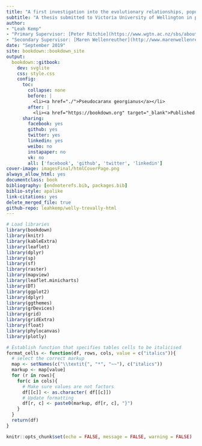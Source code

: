 ```yaml
--- 
title: "A first investigation into the evolutionary relationships, population structure and demographic history of New Zealand Trevally (*Pseudocaranx georgianus*) and its implications for fisheries management"
subtitle: "A thesis submitted to Victoria University of Wellington in partial fulfillment of the requirement for the degree of Master of Science in Ecology and Biodiversity"
author:
- "Leah Kemp"
- "Primary Supervisor: [Peter Ritchie](https://www.wgtn.ac.nz/sbs/about/staff/peter-ritchie), [Victoria University of Wellington](https://www.wgtn.ac.nz/)"
- "Secondary Supervisor: [Maren Wellenreuther](http://www.marenwellenreuther.com/), [Plant and Food Research](https://www.plantandfood.co.nz/)"
date: "September 2019"
site: bookdown::bookdown_site
output: 
  bookdown::gitbook:
    dev: svglite
    css: style.css
    config:
      toc:
        collapse: none
        before: |
          <li><a href="./">Pseudocaranx georgianus</a></li>
        after: |
          <li><a href="https://bookdown.org" target="_blank">Published with bookdown</a></li>
      sharing:
        facebook: yes
        github: yes
        twitter: yes
        linkedin: yes
        weibo: no
        instapaper: no
        vk: no
        all: ['facebook', 'github', 'twitter', 'linkedin']
cover-image: imagesFinal/htmlCoverPage.png
always_allow_html: yes
documentclass: book
bibliography: [endnoterefs.bib, packages.bib]
biblio-style: apalike
link-citations: yes
delete_merged_file: true
github-repo: leahkemp/welly-trevally-html
---
```


```r
# Load libraries
library(bookdown)
library(knitr)
library(kableExtra)
library(leaflet)
library(dplyr)
library(sp)
library(sf)
library(raster)
library(mapview)
library(leaflet.minicharts)
library(DT)
library(ggplot2)
library(dplyr)
library(ggthemes)
library(grDevices)
library(grid)
library(gridExtra)
library(float)
library(phylocanvas)
library(plotly)
```

```r
# Establish function that specifies tables cells to be italicised
format_cells <- function(df, rows, cols, value = c("italics")){
  # select the correct markup
  map <- setNames(c("\\textit{", "*", "~~"), c("italics"))
  markup <- map[value]
  for (r in rows){
    for(c in cols){
      # Make sure values are not factors
      df[[c]] <- as.character( df[[c]])
      # Update formatting
      df[r, c] <- paste0(markup, df[r, c], "}")
    }
  }
  return(df)
}
```

```r
knitr::opts_chunk$set(echo = FALSE, message = FALSE, warning = FALSE)
```